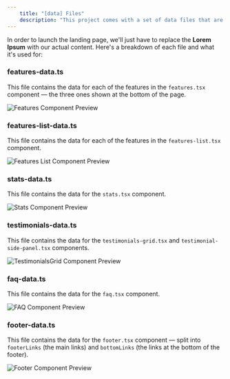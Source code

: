 ```yaml
---
    title: "[data] Files"
    description: "This project comes with a set of data files that are used to populate the data for the Landing Page. Including things such as testimonials, features, pricing, etc."
---
```


In order to launch the landing page, we'll just have to replace the **Lorem Ipsum** with our actual content. Here's a breakdown of each file and what it's used for:

### features-data.ts

This file contains the data for each of the features in the `features.tsx` component — the three ones shown at the bottom of the page.

![Features Component Preview](../assets/components/features.jpg)

### features-list-data.ts

This file contains the data for each of the features in the `features-list.tsx` component.

![Features List Component Preview](../assets/components/features-list.jpg)

### stats-data.ts

This file contains the data for the `stats.tsx` component.

![Stats Component Preview](../assets/components/stats.jpg)

### testimonials-data.ts

This file contains the data for the `testimonials-grid.tsx` and `testimonial-side-panel.tsx` components.

![TestimonialsGrid Component Preview](../assets/components/testimonials-grid.jpg)

### faq-data.ts

This file contains the data for the `faq.tsx` component.

![FAQ Component Preview](../assets/components/faq.jpg)

### footer-data.ts

This file contains the data for the `footer.tsx` component — split into `footerLinks` (the main links) and `bottomLinks` (the links at the bottom of the footer).

![Footer Component Preview](../assets/components/footer.jpg)